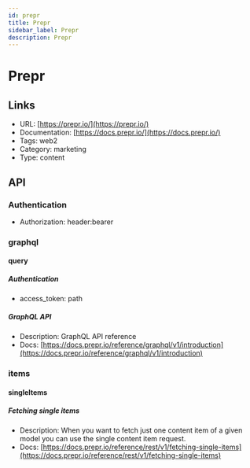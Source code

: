 ```yaml
---
id: prepr
title: Prepr
sidebar_label: Prepr
description: Prepr
---
```


# Prepr

## Links

* URL: [https://prepr.io/](https://prepr.io/)
* Documentation: [https://docs.prepr.io/](https://docs.prepr.io/)
* Tags: web2
* Category: marketing
* Type: content

## API

### Authentication

* Authorization: header:bearer

### graphql

#### query

##### Authentication

* access_token: path

##### GraphQL API

* Description: GraphQL API reference
* Docs: [https://docs.prepr.io/reference/graphql/v1/introduction](https://docs.prepr.io/reference/graphql/v1/introduction)

### items

#### singleItems

##### Fetching single items

* Description: When you want to fetch just one content item of a given model you can use the single content item request.
* Docs: [https://docs.prepr.io/reference/rest/v1/fetching-single-items](https://docs.prepr.io/reference/rest/v1/fetching-single-items)
